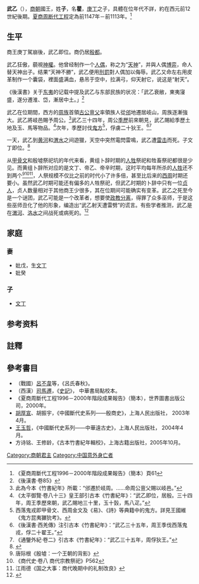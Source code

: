 {{Emperorcn box
|圖像=
|名稱= 武乙
|姓名=名：瞿
|陵墓= 不詳
|政權= [[商朝|商朝]]
|父= [[庚丁|庚丁]]
|母= 
|子= [[文丁|文丁]]
|年號=
|在位年份=
}}

'''武乙'''（{{bd|？||约前1113年||catIdx=Z}}），[[商朝|商朝]]國王，姓'''子'''，名'''瞿'''，[[庚丁|庚丁]]之子，具體在位年代不詳，約在西元前12世紀後期。[[夏商周断代工程|夏商周断代工程]]定為前1147年－前1113年。<ref>《夏商周斷代工程1996－2000年階段成果報告》（簡本）頁61</ref>

==生平==
商王庚丁駕崩後，武乙即位。商仍居[[殷墟|殷都]]。

武乙狂傲，藐視[[神權|神權]]。他曾经制作一个[[人偶|人偶]]，称之为“[[天神|天神]]”，并與人偶[[博弈|博弈]]，命人替天神出子。结果“天神不勝”，武乙便用[[刑罰|刑罰]]對人偶加以侮辱。武乙又命左右用皮革制作一个囊袋，裡面盛满血，悬吊于空中，拉满弓，仰天射它，说这是“射天”。

《後漢書》关于[[东夷|东夷]]的记载中提及武乙与东部民族的状况：「武乙衰敝，東夷寖盛，遂分遷淮、岱，漸居中土。」<ref>《後漢書·卷85》</ref>

武乙在位期間，西方的[[周族|周族]]首領[[古公亶父|古公亶父]]率領族人從[[邠|邠]]地遷居岐山，周族逐漸強大。武乙將岐邑賜予周公。<ref>此為今本《竹書紀年》所載：“邠遷於岐周。……命周公亶父賜以岐邑。”</ref>武乙三十四年，周公[[季歷|季歷]]前來朝見，武乙賜給季歷土地及玉、馬等物品。<ref>《太平御覽·卷八十三》皇王部引古本《竹書紀年》：“武乙即位，居殷。三十四年，周王季歷來朝，武乙賜地三十里，玉十瑴，馬八疋。”</ref>次年，季歷討伐[[鬼方|鬼方]]<ref>西落鬼戎即甲骨文、西周金文及《易》、《詩》等典籍中的鬼方。詳見王國維《鬼方昆夷玁狁考》。</ref>，俘虜二十狄王。<ref>《後漢書·西羌傳》注引古本《竹書紀年》：“武乙三十五年，周王季伐西落鬼戎，俘二十翟王。”</ref><ref>《通鑒外紀·卷二》引古本《竹書紀年》：“武乙三十五年，周俘狄王。”</ref>

一天，武乙到[[黄河|黄河]]和[[渭水|渭水]]之间遊獵，天空中突然電閃雷鳴，武乙遭[[雷击|雷击]]而死。子文丁即位。<ref name="殷本紀">{{wikisource history|史記|003|武乙|quote=帝庚丁崩，子帝武乙立。殷複去亳，徙河北。帝武乙無道，為偶人，謂之天神。與之博，令人為行。天神不勝，乃僇辱之。為革囊，盛血，卬而射之，命曰‘射天’。武乙獵於河渭之間，暴雷，武乙震死。子帝太丁立。}}</ref>

从[[甲骨文|甲骨文]]和殷墟祭祀坑的年代来看，黄组卜辞时期的[[人牲|人牲]]祭祀和牲畜祭祀都很是少见。而黄组卜辞所对应的是文丁、帝乙、帝辛时期，这时平均每年所杀的[[人牲|人牲]]还不到两个<ref>唐际根《殷墟：一个王朝的背影》</ref><ref>《商代史·卷八 商代宗教祭祀》P562</ref><ref>江雨德《国之大事：商代晚期中的礼制改良》</ref>，人祭规模不仅比之前的时代小了许多倍，甚至比后来的[[西周|西周]]时期还要小。虽然武乙时期可能还有偏多的人牲祭祀，但武乙时期的卜辞中只有一位[[贞人|贞人]]，贞人数量相对于其他商王少很多，其在位期间可能确实有变革。武乙之死至今是一个谜团，武乙可能是一个改革者，想要使[[政教分离|政教分离]]，得罪了众多巫师，于是这些巫师丑化了他的形象，编造出“武乙射天遭雷劈”的谎言。有些学者推测，武乙是在[[渭河|渭河]]、[[洛水|洛水]]之间战死或病死的。<ref>{{Cite web |url=http://www.doc88.com/p-919960797100.html |title=王奇伟、何宏波《从武乙射天看商代的人神关系》，《郑州大学学报(哲学社会科学版)》2001年05期 |access-date=2018-01-30 |archive-date=2021-01-09 |archive-url=https://web.archive.org/web/20210109053619/https://www.doc88.com/p-919960797100.html |dead-url=no }}</ref>

==家庭==
===妻===
* 妣戊，生[[文丁|文丁]]
* 妣癸
===子===
*[[文丁|文丁]]

== 参考资料 ==
==註釋==
{{reflist|2}}

==參考書目==
*（戰國）[[呂不韋|呂不韋]]等，《呂氏春秋》。
*（西漢）[[司馬遷|司馬遷]]，《[[史記|史記]]》， 中華書局點校本。
*《夏商周斷代工程1996－2000年階段成果報告》（簡本），世界圖書出版公司，2000年。
* [[胡厚宣|胡厚宣]]、胡振宇，《中國斷代史系列——殷商史》，上海人民出版社， 2003年4月。
* [[王玉哲|王玉哲]]，《中國斷代史系列——中華遠古史》，上海人民出版社， 2004年4月。
* 方诗铭、王修龄，《古本竹書紀年輯校》，上海古籍出版社，2005年10月。

{{中国君主|父[[庚丁|庚丁]]|子[[文丁|文丁]]|[[商朝君主列表|商朝國君]]|第28代<br/>(一說29代)}}
{{商朝君主}}
[[Category:商朝君主|Category:商朝君主]]
[[Category:中国意外身亡者|Category:中国意外身亡者]]